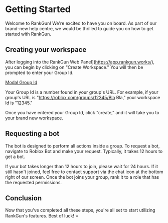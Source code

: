 
# Getting Started

Welcome to RankGun! We're excited to have you on board. As part of our brand-new help centre, we would be thrilled to guide you on how to get started with RankGun.

## Creating your workspace
After logging into the RankGun Web Panel](https://app.rankgun.works/), you can begin by clicking on "Create Workspace." You will then be prompted to enter your Group Id.

[Modal Group Id](/images/modalgroupid.png)

Your Group Id is a number found in your group's URL. For example, if your group's URL is "https://roblox.com/groups/12345/Bla Bla," your workspace Id is "12345."

Once you have entered your Group Id, click "create," and it will take you to your brand new workspace.

## Requesting a bot

The bot is designed to perform all actions inside a group. To request a bot, navigate to Roblox Bot and make your request. Typically, it takes 12 hours to get a bot.

<Callout emoji="ℹ️">
  If your bot takes longer than 12 hours to join, please wait for 24 hours. If it still hasn't joined, feel free to contact support via the chat icon at the bottom right of our screen.
</Callout>
Once the bot joins your group, rank it to a role that has the requested permissions.

## Conclusion

Now that you've completed all these steps, you're all set to start utilizing RankGun's features. Best of luck! ⭐